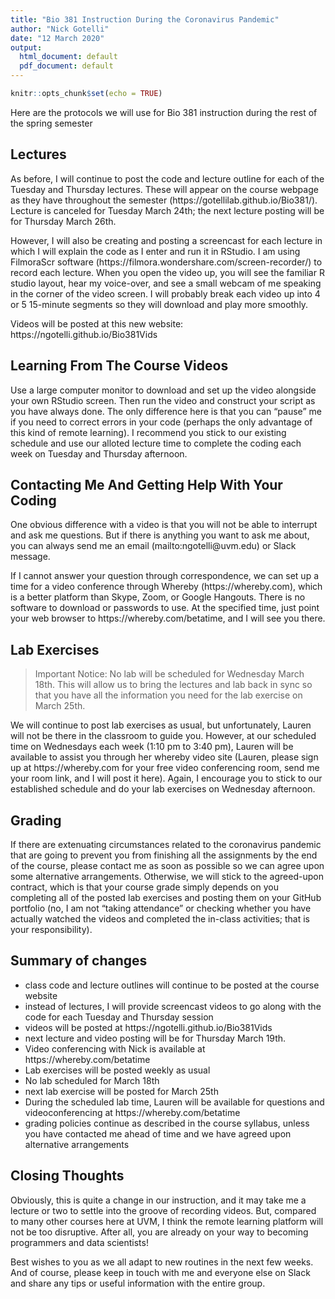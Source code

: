 ```yaml
---
title: "Bio 381 Instruction During the Coronavirus Pandemic"
author: "Nick Gotelli"
date: "12 March 2020"
output:
  html_document: default
  pdf_document: default
---
```


```r
knitr::opts_chunk$set(echo = TRUE)
```

Here are the protocols we will use for Bio 381 instruction during the rest of the spring semester

## Lectures

As before, I will continue to post the code and lecture outline for each of the Tuesday and Thursday lectures. These will appear on the course webpage as they have throughout the semester (https://gotellilab.github.io/Bio381/). Lecture is canceled for Tuesday March 24th; the next lecture posting will be for Thursday March 26th.

However, I will also be creating and posting a screencast for each lecture in which I will explain the code as I enter and run it in RStudio. I am using FilmoraScr software (https://filmora.wondershare.com/screen-recorder/) to record each lecture. When you open the video up, you will see the familiar R studio layout, hear my voice-over, and see a small webcam of me speaking in the corner of the video screen. I will probably break each video up into 4 or 5 15-minute segments so they will download and play more smoothly.

Videos will be posted at this new website: https://ngotelli.github.io/Bio381Vids

## Learning From The Course Videos

Use a large computer monitor to download and set up the video alongside your own RStudio screen. Then run the video and construct your script as you have always done. The only difference here is that you can "pause" me if you need to correct errors in your code (perhaps the only advantage of this kind of remote learning). I recommend you stick to our existing schedule and use our alloted lecture time to complete the coding each week on Tuesday and Thursday afternoon.

## Contacting Me And Getting Help With Your Coding

One obvious difference with a video is that you will not be able to interrupt and ask me questions. But if there is anything you want to ask me about, you can always send me an email (mailto:ngotelli@uvm.edu) or Slack message.

If I cannot answer your question through correspondence, we can set up a time for a video conference through Whereby (https://whereby.com), which is a better platform than Skype, Zoom, or Google Hangouts. There is no software to download or passwords to use. At the specified time, just point your web browser to https://whereby.com/betatime, and I will see you there. 

## Lab Exercises 

> Important Notice: No lab will be scheduled for Wednesday March 18th. This will allow us to bring the lectures and lab back in sync so that you have all the information you need for the lab exercise on March 25th.

We will continue to post lab exercises as usual, but unfortunately, Lauren will not be there in the classroom to guide you. However, at our scheduled time on Wednesdays each week (1:10 pm to 3:40 pm), Lauren will be available to assist you through her whereby video site (Lauren, please sign up at https://whereby.com for your free video conferencing room, send me your room link, and I will post it here). Again, I encourage you to stick to our established schedule and do your lab exercises on Wednesday afternoon.

## Grading

If there are extenuating circumstances related to the coronavirus pandemic that are going to prevent you from finishing all the assignments by the end of the course, please contact me as soon as possible so we can agree upon some alternative arrangements. Otherwise, we will stick to the agreed-upon contract, which is that your course grade simply depends on you completing all of the posted lab exercises and posting them on your GitHub portfolio (no, I am not "taking attendance" or checking whether you have actually watched the videos and completed the in-class activities; that is your responsibility).

## Summary of changes
- class code and lecture outlines will continue to be posted at the course website
- instead of lectures, I will provide screencast videos to go along with the code for each Tuesday and Thursday session
- videos will be posted at https://ngotelli.github.io/Bio381Vids
- next lecture and video posting will be for Thursday March 19th.
- Video conferencing with Nick is available at https://whereby.com/betatime
- Lab exercises will be posted weekly as usual
- No lab scheduled for March 18th
- next lab exercise will be posted for March 25th
- During the scheduled lab time, Lauren will be available for questions and videoconferencing at https://whereby.com/betatime
- grading policies continue as described in the course syllabus, unless you have contacted me ahead of time and we have agreed upon alternative arrangements

## Closing Thoughts

Obviously, this is quite a change in our instruction, and it may take me a lecture or two to settle into the groove of recording videos. But, compared to many other courses here at UVM, I think the remote learning platform will not be too disruptive. After all, you are already on your way to becoming programmers and data scientists!

Best wishes to you as we all adapt to new routines in the next few weeks. And of course, please keep in touch with me and everyone else on Slack and share any tips or useful information with the entire group.

